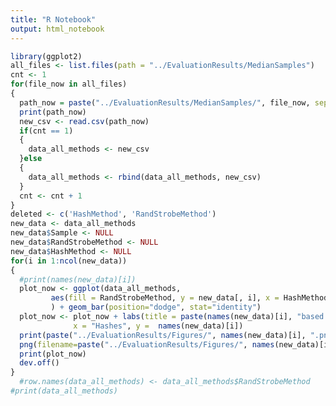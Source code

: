 ```yaml
---
title: "R Notebook"
output: html_notebook
---
```



```r
library(ggplot2)
all_files <- list.files(path = "../EvaluationResults/MedianSamples")
cnt <- 1
for(file_now in all_files)
{
  path_now = paste("../EvaluationResults/MedianSamples/", file_now, sep = "")
  print(path_now)
  new_csv <- read.csv(path_now)
  if(cnt == 1)
  {
    data_all_methods <- new_csv
  }else
  {
    data_all_methods <- rbind(data_all_methods, new_csv)
  }
  cnt <- cnt + 1
}
deleted <- c('HashMethod', 'RandStrobeMethod')
new_data <- data_all_methods
new_data$Sample <- NULL
new_data$RandStrobeMethod <- NULL
new_data$HashMethod <- NULL
for(i in 1:ncol(new_data))
{
  #print(names(new_data)[i])
  plot_now <- ggplot(data_all_methods,
         aes(fill = RandStrobeMethod, y = new_data[, i], x = HashMethod)
         ) + geom_bar(position="dodge", stat="identity")
  plot_now <- plot_now + labs(title = paste(names(new_data)[i], "based on hashes and linkings"),
              x = "Hashes", y =  names(new_data)[i])
  print(paste("../EvaluationResults/Figures/", names(new_data)[i], ".png",sep = ""))
  png(filename=paste("../EvaluationResults/Figures/", names(new_data)[i], ".png",sep = ""))
  print(plot_now)
  dev.off()
}
  #row.names(data_all_methods) <- data_all_methods$RandStrobeMethod
#print(data_all_methods)
```
